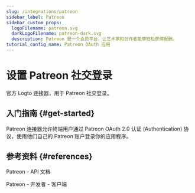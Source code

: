 ```yaml
---
slug: /integrations/patreon
sidebar_label: Patreon
sidebar_custom_props:
  logoFilename: patreon.svg
  darkLogoFilename: patreon-dark.svg
  description: Patreon 是一个会员平台，让艺术家和创作者能够轻松获得报酬。
tutorial_config_name: Patreon OAuth 应用
---
```




# 设置 Patreon 社交登录

官方 Logto 连接器，用于 Patreon 社交登录。

<GuideTip />

## 入门指南 \{#get-started}

Patreon 连接器允许终端用户通过 Patreon OAuth 2.0 认证 (Authentication) 协议，使用他们自己的 Patreon 账户登录你的应用程序。

<Integration />

## 参考资料 \{#references}

<Url href="https://docs.patreon.com/">Patreon - API 文档</Url>

<Url href="https://www.patreon.com/portal/registration/register-clients">
  Patreon - 开发者 - 客户端
</Url>
